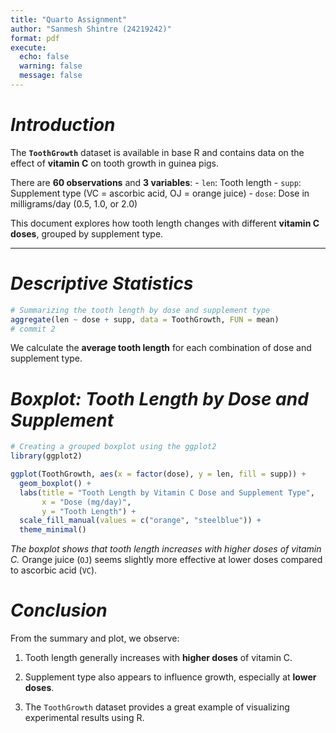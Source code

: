 ```yaml
---
title: "Quarto Assignment"
author: "Sanmesh Shintre (24219242)"
format: pdf
execute:
  echo: false 
  warning: false
  message: false
---
```


# *Introduction*


The **`ToothGrowth`** dataset is available in base R and contains data on the effect of **vitamin C** on tooth growth in guinea pigs.

There are **60 observations** and **3 variables**: - `len`: Tooth length - `supp`: Supplement type (VC = ascorbic acid, OJ = orange juice) - `dose`: Dose in milligrams/day (0.5, 1.0, or 2.0)

This document explores how tooth length changes with different **vitamin C doses**, grouped by supplement type.

------------------------------------------------------------------------

# *Descriptive Statistics*

```r
# Summarizing the tooth length by dose and supplement type
aggregate(len ~ dose + supp, data = ToothGrowth, FUN = mean)
# commit 2

```

We calculate the **average tooth length** for each combination of dose and supplement type.

# *Boxplot: Tooth Length by Dose and Supplement*

```r
# Creating a grouped boxplot using the ggplot2
library(ggplot2)

ggplot(ToothGrowth, aes(x = factor(dose), y = len, fill = supp)) +
  geom_boxplot() +
  labs(title = "Tooth Length by Vitamin C Dose and Supplement Type",
       x = "Dose (mg/day)",
       y = "Tooth Length") +
  scale_fill_manual(values = c("orange", "steelblue")) +
  theme_minimal()
```

*The boxplot shows that tooth length increases with higher doses of vitamin C.* Orange juice (`OJ`) seems slightly more effective at lower doses compared to ascorbic acid (`VC`).

# *Conclusion*

From the summary and plot, we observe:

1)  Tooth length generally increases with **higher doses** of vitamin C.

2)  Supplement type also appears to influence growth, especially at **lower doses**.

3)   The `ToothGrowth` dataset provides a great example of visualizing experimental results using R.
